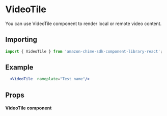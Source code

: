 

# VideoTile

You can use VideoTile component to render local or remote video content.

## Importing

```javascript
import { VideoTile } from 'amazon-chime-sdk-component-library-react';
```

## Example

<ThemeProvider theme={lightTheme}>
  <GlobalStyles/>
  <Preview>
    <Flex css="height: 100vh" layout="fill-space-centered">
      <div style={{ height: "15rem", width: '25rem', margin: '2rem auto' }}>
        <VideoTile nameplate="Test name" />
      </div>
    </Flex>
  </Preview>
</ThemeProvider>

```jsx
  <VideoTile  nameplate="Test name"/>
```

## Props

#### VideoTile component
<Props of={VideoTile} />